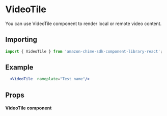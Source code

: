 

# VideoTile

You can use VideoTile component to render local or remote video content.

## Importing

```javascript
import { VideoTile } from 'amazon-chime-sdk-component-library-react';
```

## Example

<ThemeProvider theme={lightTheme}>
  <GlobalStyles/>
  <Preview>
    <Flex css="height: 100vh" layout="fill-space-centered">
      <div style={{ height: "15rem", width: '25rem', margin: '2rem auto' }}>
        <VideoTile nameplate="Test name" />
      </div>
    </Flex>
  </Preview>
</ThemeProvider>

```jsx
  <VideoTile  nameplate="Test name"/>
```

## Props

#### VideoTile component
<Props of={VideoTile} />